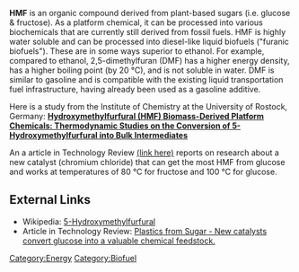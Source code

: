 '''HMF''' is an organic compound derived from plant-based sugars (i.e. glucose & fructose). As a platform chemical, it can be processed into various biochemicals that are currently still derived from fossil fuels. HMF is highly water soluble and can be processed into diesel-like liquid biofuels ("furanic biofuels"). These are in some ways superior to ethanol. For example, compared to ethanol, 2,5-dimethylfuran (DMF) has a higher energy density, has a higher boiling point (by 20 °C), and is not soluble in water. DMF is similar to gasoline and is compatible with the existing liquid transportation fuel infrastructure, having already been used as a gasoline additive.
 
Here is a study from the Institute of Chemistry at the University of Rostock, Germany: '''[http://www.chemie1.uni-rostock.de/pci/emelyanenko/publications/41.pdf Hydroxymethylfurfural (HMF) Biomass-Derived Platform Chemicals: Thermodynamic Studies on the Conversion of 5-Hydroxymethylfurfural into Bulk Intermediates]'''

An a article in Technology Review [http://www.technologyreview.com/Nanotech/18943 (link here)] reports on research about a new catalyst (chromium chloride) that can get the most HMF from glucose and works at temperatures of 80 °C for fructose and 100 °C for glucose.

== External Links ==
* Wikipedia: [http://en.wikipedia.org/wiki/Hydroxymethylfurfural 5-Hydroxymethylfurfural]
* Article in Technology Review: [http://www.technologyreview.com/Nanotech/18943/ Plastics from Sugar - New catalysts convert glucose into a valuable chemical feedstock.]

[[Category:Energy]] 
[[Category:Biofuel]]